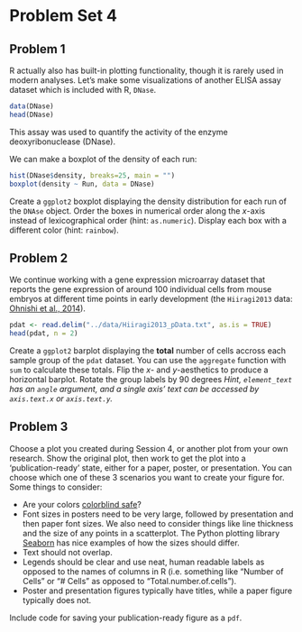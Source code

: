 # Problem Set 4

## Problem 1

R actually also has built-in plotting functionality, though it is rarely used in modern analyses. Let's make some visualizations of another ELISA assay dataset which is included with R, `DNase`.

```r
data(DNase)
head(DNase)
```

This assay was used to quantify the activity of the enzyme deoxyribonuclease (DNase).

We can make a boxplot of the density of each run:

```r
hist(DNase$density, breaks=25, main = "")
boxplot(density ~ Run, data = DNase)
```

Create a `ggplot2` boxplot displaying the density distribution for each run of the `DNAse` object. Order the boxes in numerical order along the $x$-axis instead of lexicographical order (hint: `as.numeric`). Display each box with a different color (hint: `rainbow`).

## Problem 2

We continue working with a gene expression microarray dataset that reports the gene expression of around 100 individual cells from mouse embryos at different time points in early development (the `Hiiragi2013` data: [Ohnishi et al., 2014](https://www.ncbi.nlm.nih.gov/pubmed/24292013)).

```r
pdat <- read.delim("../data/Hiiragi2013_pData.txt", as.is = TRUE)
head(pdat, n = 2)
```

Create a `ggplot2` barplot displaying the **total** number of cells accross each sample group of the `pdat` dataset. You can use the `aggregate` function with `sum` to calculate these totals. Flip the $x$- and $y$-aesthetics to produce a horizontal barplot. Rotate the group labels by 90 degrees *Hint, `element_text` has an `angle` argument, and a single axis' text can be accessed by `axis.text.x` or `axis.text.y`.*

## Problem 3

Choose a plot you created during Session 4, or another plot from your own research. Show the original plot, then work to get the plot into a 'publication-ready' state, either for a paper, poster, or presentation. You can choose which one of these 3 scenarios you want to create your figure for. Some things to consider:

-   Are your colors [colorblind safe](https://cran.r-project.org/web/packages/colorBlindness/vignettes/colorBlindness.html)?
-   Font sizes in posters need to be very large, followed by presentation and then paper font sizes. We also need to consider things like line thickness and the size of any points in a scatterplot. The Python plotting library [Seaborn](https://seaborn.pydata.org/tutorial/aesthetics.html) has nice examples of how the sizes should differ.
-   Text should not overlap.
-   Legends should be clear and use neat, human readable labels as opposed to the names of columns in R (i.e. something like "Number of Cells" or "\# Cells" as opposed to "Total.number.of.cells").
-   Poster and presentation figures typically have titles, while a paper figure typically does not.

Include code for saving your publication-ready figure as a `pdf`.
